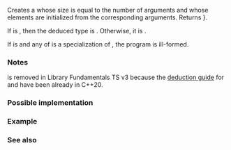 {{cpp/experimental/title|make_array}}
{{cpp/experimental/lib_extensions_2/navbar}}

{{dcl begin}}
{{dcl header|experimental/array}}
{{dcl|since=libfund_ts_2|1=
template&lt; class D = void, class... Types &gt;
constexpr std::array&lt;VT /* see below */, sizeof...(Types)&gt; make_array( Types&amp;&amp;... t );
}}
{{dcl end}}

Creates a {{lc|std::array}} whose size is equal to the number of arguments and whose elements are initialized from the corresponding arguments. Returns {{c|std::array&lt;VT, sizeof...(Types)&gt;{std::forward&lt;Types&gt;(t)...}}}.

If {{tt|D}} is {{c|void}}, then the deduced type {{tt|VT}} is {{c|std::common_type_t&lt;Types...&gt;}}. Otherwise, it is {{tt|D}}.

If {{tt|D}} is {{c|void}} and any of {{c|std::decay_t&lt;Types&gt;...}} is a specialization of {{lc|std::reference_wrapper}}, the program is ill-formed.

===Notes===
{{tt|make_array}} is removed in Library Fundamentals TS v3 because the [[cpp/container/array/deduction guides|deduction guide]] for {{tt|std::array}} and {{ltt|cpp/container/array/to_array|std::to_array}} have been already in C++20.

===Possible implementation===
{{eq fun|1=
namespace details
{
    template&lt;class&gt; struct is_ref_wrapper : std::false_type{};
    template&lt;class T&gt; struct is_ref_wrapper&lt;std::reference_wrapper&lt;T&gt;&gt; : std::true_type{};

    template&lt;class T&gt;
    using not_ref_wrapper = std::negation&lt;is_ref_wrapper&lt;std::decay_t&lt;T&gt;&gt;&gt;;

    template&lt;class D, class...&gt; struct return_type_helper { using type = D; };
    template&lt;class... Types&gt;
    struct return_type_helper&lt;void, Types...&gt; : std::common_type&lt;Types...&gt;
    {
        static_assert(std::conjunction_v&lt;not_ref_wrapper&lt;Types&gt;...&gt;,
                      "Types cannot contain reference_wrappers when D is void");
    };

    template&lt;class D, class... Types&gt;
    using return_type = std::array&lt;typename return_type_helper&lt;D, Types...&gt;::type,
                                   sizeof...(Types)&gt;;
}

template&lt;class D = void, class... Types&gt;
constexpr details::return_type&lt;D, Types...&gt; make_array(Types&amp;&amp;... t)
{
    return {std::forward&lt;Types&gt;(t)...};
}
}}

===Example===
{{example
|code=
#include &lt;experimental/array&gt;
#include &lt;iostream&gt;
#include &lt;type_traits&gt;

int main()
{
    auto arr = std::experimental::make_array(1, 2, 3, 4, 5);
    bool is_array_of_5_ints = std::is_same&lt;decltype(arr), std::array&lt;int, 5&gt;&gt;::value;
    std::cout &lt;&lt; "Returns an array of five ints? ";
    std::cout &lt;&lt; std::boolalpha &lt;&lt; is_array_of_5_ints &lt;&lt; '\n';
}
|output=
Returns an array of five ints? true
}}

===See also===
{{dsc begin}}
{{dsc see cpp|cpp/container/array/deduction_guides|nomono=true|{{tt|std::array}} deduction guides}}
{{dsc inc|cpp/experimental/dsc to array}}
{{dsc end}}

{{langlinks|ja|zh}}